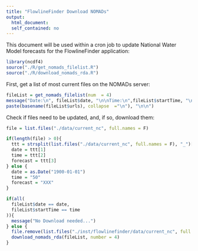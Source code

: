```yaml
---
title: "FlowlineFinder Download NOMADs"
output: 
  html_document:
  self_contained: no
---
```


This document will be used within a cron job to update National Water Model forecasts for the FlowlineFinder application:

```r
library(ncdf4)
source("./R/get_nomads_filelist.R")
source("./R/download_nomads_rda.R")
```

First, get a list of most current files on the NOMADs server:

```r
fileList = get_nomads_filelist(num  = 4)
message("Date:\n", fileList$date, "\n\nTime:\n",fileList$startTime, "\n\nFiles:\n",
paste(basename(fileList$urls), collapse  ="\n"), "\n\n")
```

Check if files need to be updated, and, if so, download them:

```r

file = list.files("./data/current_nc", full.names = F)

if(length(file) > 0){
  ttt = strsplit(list.files("./data/current_nc", full.names = F), "_")[[1]]
  date = ttt[1]
  time = ttt[2]
  forecast = ttt[3]
} else {
  date = as.Date("1900-01-01")
  time = "50"
  forecast = "XXX"
}

if(all(
  fileList$date == date,
  fileList$startTime == time
)){
  message("No Download needed...")
} else {
  file.remove(list.files("./inst/flowlinefinder/data/current_nc", full.names = T))
  download_nomads_rda(fileList, number = 4)
}



```
